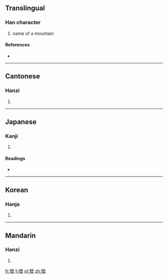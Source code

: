 ==Translingual==

===Han character===
{{Han char|rn=46|rad=山|as=07|sn=10|four=4727<sub>1</sub>|canj=大竹弓土山 (KHNGU)}}

# name of a mountain

====References====
* {{Han ref|kx=0311.330|dkj=08096|dj=0612.020|hdz=21350.090|uh=5CF1|ud=23793|bh=D16F|bd=53615}}

----

==Cantonese==

===Hanzi===
{{yue-hanzi|jyut=|y=naau4}}

# {{defn|lang=yue|sort=山07}}

----

==Japanese==

===Kanji===
{{ja-kanji|grade=|rs=山07}}

# {{defn|lang=ja|sort=山07}}

====Readings====
* {{ja-readings|on=[[どう]] (dō), [[のう]] (nō)|kun=}}

----

==Korean==

===Hanja===
{{ko-hanja|hangeul=노|rv=no|mr=no}}

# {{defn|lang=ko|sort=山07}}

----

==Mandarin==

===Hanzi===
{{cmn-hanzi|pin=[[náo]] ([[nao2]])|wg=nao<sup>2</sup>}}

# {{defn|lang=cmn|sort=山07}}

[[fr:峱]]
[[li:峱]]
[[pl:峱]]
[[zh:峱]]